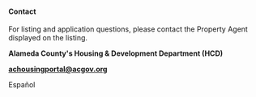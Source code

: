 
<RenderIf language="default">

  #### Contact

  For listing and application questions, please contact the Property Agent displayed on the listing.

  **Alameda County's Housing & Development Department (HCD)**

  **[achousingportal@acgov.org](mailto:achousingportal@acgov.org)**

</RenderIf>

<RenderIf language="es">

  Español

</RenderIf>